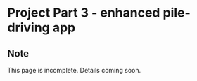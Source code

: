 # Project Part 3 - enhanced pile-driving app

::: callout-caution
## Note
This page is incomplete. Details coming soon.
:::

<!-- Purpose

Instructions

Submission

Rubric -->